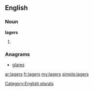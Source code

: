 ==English==

===Noun===
'''lagers'''

# {{plural of|[[lager]]}}

===Anagrams===
* [[glares]]

[[Category:English plurals]]

[[ar:lagers]]
[[fr:lagers]]
[[my:lagers]]
[[simple:lagers]]